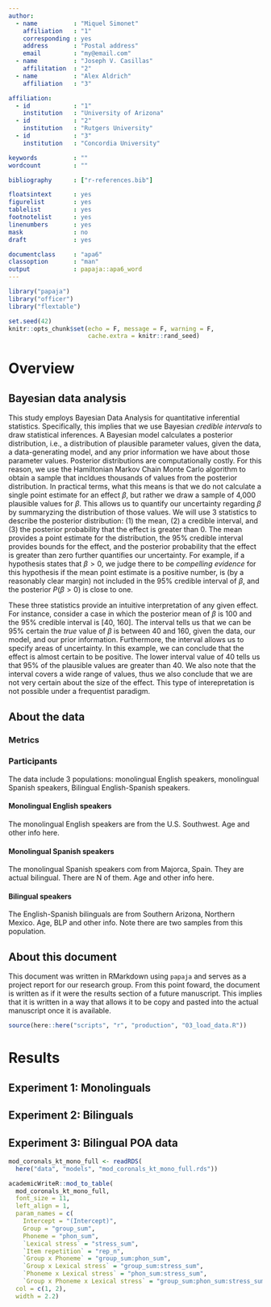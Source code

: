 ```yaml
---
author: 
  - name          : "Miquel Simonet"
    affiliation   : "1"
    corresponding : yes
    address       : "Postal address"
    email         : "my@email.com"
  - name          : "Joseph V. Casillas"
    affilitation  : "2"
  - name          : "Alex Aldrich"
    affiliation   : "3"

affiliation:
  - id            : "1"
    institution   : "University of Arizona"
  - id            : "2"
    institution   : "Rutgers University"
  - id            : "3"
    institution   : "Concordia University"

keywords          : ""
wordcount         : ""

bibliography      : ["r-references.bib"]

floatsintext      : yes
figurelist        : yes
tablelist         : yes
footnotelist      : yes
linenumbers       : yes
mask              : no
draft             : yes

documentclass     : "apa6"
classoption       : "man"
output            : papaja::apa6_word
---
```


```r
library("papaja")
library("officer")
library("flextable")
```

```r
set.seed(42)
knitr::opts_chunk$set(echo = F, message = F, warning = F, 
                      cache.extra = knitr::rand_seed)
```


# Overview

## Bayesian data analysis

This study employs Bayesian Data Analysis for quantitative inferential 
statistics. 
Specifically, this implies that we use Bayesian *credible intervals* to draw 
statistical inferences.
A Bayesian model calculates a posterior distribution, i.e., a distribution of 
plausible parameter values, given the data, a data-generating model, and any 
prior information we have about those parameter values. 
Posterior distributions are computationally costly. 
For this reason, we use the Hamiltonian Markov Chain Monte Carlo algorithm 
to obtain a sample that incldues thousands of values from the posterior 
distribution. 
In practical terms, what this means is that we do not calculate a single 
point estimate for an effect $\beta$, but rather we draw a sample of 4,000 
plausible values for $\beta$. 
This allows us to quantify our uncertainty regarding $\beta$ by summaryzing 
the distribution of those values.
We will use 3 statistics to describe the posterior distribution: (1) the mean, 
(2) a credible interval, and (3) the posterior probability that the effect is
greater than 0.
The mean provides a point estimate for the distribution, the 95% credible 
interval provides bounds for the effect, and the posterior probability that 
the effect is greater than zero further quantifies our uncertainty.
For example, if a hypothesis states that $\beta > 0$, we judge there to be 
*compelling evidence* for this hypothesis if the mean point estimate is 
a positive number, is (by a reasonably clear margin) not included in the 95% 
credible interval of $\beta$, and the posterior $P(\beta > 0)$ is close to 
one.

These three statistics provide an intuitive interpretation of any given 
effect. 
For instance, consider a case in which the posterior mean of $\beta$ is 100 
and the 95% credible interval is [40, 160].
The interval tells us that we can be 95% certain the *true* value of $\beta$ 
is between 40 and 160, given the data, our model, and our prior information. 
Furthermore, the interval allows us to specify areas of uncertainty. 
In this example, we can conclude that the effect is almost certain to be 
positive. 
The lower interval value of 40 tells us that 95% of the plausible values are 
greater than 40. 
We also note that the interval covers a wide range of values, thus we also 
conclude that we are not very certain about the size of the effect. 
This type of interepretation is not possible under a frequentist paradigm.



## About the data

### Metrics

### Participants

The data include 3 populations: monolingual English speakers, monolingual 
Spanish speakers, Bilingual English-Spanish speakers.

#### Monolingual English speakers

The monolingual English speakers are from the U.S. Southwest. 
Age and other info here. 

#### Monolingual Spanish speakers

The monolingual Spanish speakers com from Majorca, Spain. 
They are actual bilingual. 
There are N of them. 
Age and other info here. 

#### Bilingual speakers

The English-Spanish bilinguals are from Southern Arizona, Northern Mexico. 
Age, BLP and other info. 
Note there are two samples from this population. 


## About this document

This document was written in RMarkdown using `papaja` and serves as a project 
report for our research group. 
From this point foward, the document is written as if it were the results 
section of a future manuscript.
This implies that it is written in a way that allows it to be copy and pasted 
into the actual manuscript once it is available.


\pagebreak


```r
source(here::here("scripts", "r", "production", "03_load_data.R"))

```

# Results

## Experiment 1: Monolinguals

## Experiment 2: Bilinguals

## Experiment 3: Bilingual POA data






```r
mod_coronals_kt_mono_full <- readRDS(
  here("data", "models", "mod_coronals_kt_mono_full.rds"))

```

```r
academicWriteR::mod_to_table(
  mod_coronals_kt_mono_full,
  font_size = 11,
  left_align = 1,
  param_names = c(
    Intercept = "(Intercept)",
    Group = "group_sum",
    Phoneme = "phon_sum",
    `Lexical stress` = "stress_sum", 
    `Item repetition` = "rep_n", 
    `Group x Phoneme` = "group_sum:phon_sum", 
    `Group x Lexical stress` = "group_sum:stress_sum", 
    `Phoneme x Lexical stress` = "phon_sum:stress_sum", 
    `Group x Phoneme x Lexical stress` = "group_sum:phon_sum:stress_sum"),
  col = c(1, 2), 
  width = 2.2)
```
